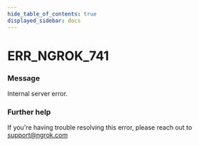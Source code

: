 ```yaml
---
hide_table_of_contents: true
displayed_sidebar: docs
---
```



# ERR_NGROK_741

### Message

Internal server error.

<ErrorDetails error="err_ngrok_741" />

### Further help

If you're having trouble resolving this error, please reach out to [support@ngrok.com](mailto:support@ngrok.com?subject=Help%20with%20ERR_NGROK_741)

